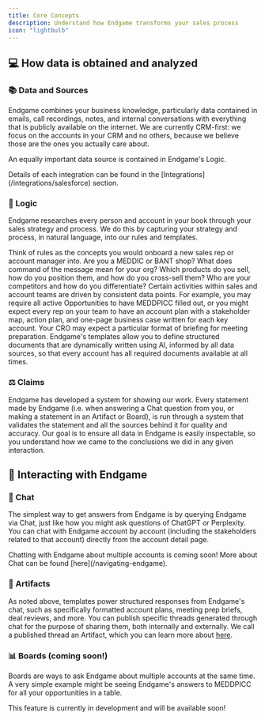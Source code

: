 ```yaml
---
title: Core Concepts
description: Understand how Endgame transforms your sales process
icon: "lightbulb"
---
```


## 💻 How data is obtained and analyzed

### 📚 Data and Sources

Endgame combines your business knowledge, particularly data contained in emails, call recordings, notes, and internal conversations with everything that is publicly available on the internet. We are currently CRM-first: we focus on the accounts in your CRM and no others, because we believe those are the ones you actually care about.

An equally important data source is contained in Endgame's Logic.

<Info>
Details of each integration can be found in the [Integrations](/integrations/salesforce) section.
</Info>

### 🧩 Logic

Endgame researches every person and account in your book through your sales strategy and process. We do this by capturing your strategy and process, in natural language, into our rules and templates.

<CardGroup cols={2}>
  <Card title="Rules" icon="gavel">
    Think of rules as the concepts you would onboard a new sales rep or account manager into. Are you a MEDDIC or BANT shop? What does command of the message mean for your org? Which products do you sell, how do you position them, and how do you cross-sell them? Who are your competitors and how do you differentiate?
  </Card>
  <Card title="Templates" icon="file-contract">
    Certain activities within sales and account teams are driven by consistent data points. For example, you may require all active Opportunities to have MEDDPICC filled out, or you might expect every rep on your team to have an account plan with a stakeholder map, action plan, and one-page business case written for each key account. Your CRO may expect a particular format of briefing for meeting preparation. Endgame's templates allow you to define structured documents that are dynamically written using AI, informed by all data sources, so that every account has all required documents available at all times.
  </Card>
</CardGroup>

### ⚖️ Claims

Endgame has developed a system for showing our work. Every statement made by Endgame (i.e. when answering a Chat question from you, or making a statement in an Artifact or Board), is run through a system that validates the statement and all the sources behind it for quality and accuracy. Our goal is to ensure all data in Endgame is easily inspectable, so you understand how we came to the conclusions we did in any given interaction.

## 💼 Interacting with Endgame

### 💬 Chat

The simplest way to get answers from Endgame is by querying Endgame via Chat, just like how you might ask questions of ChatGPT or Perplexity. You can chat with Endgame account by account (including the stakeholders related to that account) directly from the account detail page. 

<Note>
Chatting with Endgame about multiple accounts is coming soon! More about Chat can be found [here](/navigating-endgame).
</Note>

### 📄 Artifacts

As noted above, templates power structured responses from Endgame's chat, such as specifically formatted account plans, meeting prep briefs, deal reviews, and more. You can publish specific threads generated through chat for the purpose of sharing them, both internally and externally. We call a published thread an Artifact, which you can learn more about [here](/features/publishing-artifacts).

### 📊 Boards (coming soon!)

Boards are ways to ask Endgame about multiple accounts at the same time. A very simple example might be seeing Endgame's answers to MEDDPICC for all your opportunities in a table.

<Info>
This feature is currently in development and will be available soon!
</Info>